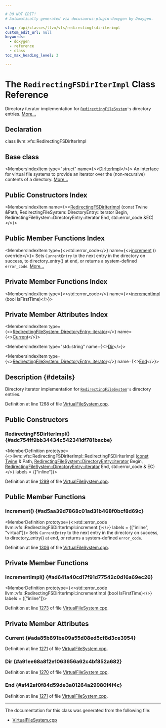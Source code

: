 ```yaml
---

# DO NOT EDIT!
# Automatically generated via docusaurus-plugin-doxygen by Doxygen.

slug: /api/classes/llvm/vfs/redirectingfsdiriterimpl
custom_edit_url: null
keywords:
  - doxygen
  - reference
  - class
toc_max_heading_level: 3

---
```





# The `RedirectingFSDirIterImpl` Class Reference

<DoxygenPage pluginConfig={pluginConfig}>

Directory iterator implementation for <code><a href="/docs/api/classes/llvm/vfs/redirectingfilesystem">RedirectingFileSystem</a>&#39;s</code> directory entries. <a href="#details">More...</a>

## Declaration

<CodeBlock>class llvm::vfs::RedirectingFSDirIterImpl</CodeBlock>

## Base class

<MembersIndex>

<MembersIndexItem
  type="struct"
  name={<><a href="/docs/api/structs/llvm/vfs/detail/diriterimpl">DirIterImpl</a></>}>
An interface for virtual file systems to provide an iterator over the (non-recursive) contents of a directory. <a href="/docs/api/structs/llvm/vfs/detail/diriterimpl/#details">More...</a>
</MembersIndexItem>

</MembersIndex>

## Public Constructors Index

<MembersIndex>

<MembersIndexItem
  name={<><a href="#adc754ff9bb34434c542341df781bacbe">RedirectingFSDirIterImpl</a> (const Twine &amp;Path, RedirectingFileSystem::DirectoryEntry::iterator Begin, RedirectingFileSystem::DirectoryEntry::iterator End, std::error&#95;code &amp;EC)</>}>
</MembersIndexItem>

</MembersIndex>

## Public Member Functions Index

<MembersIndex>

<MembersIndexItem
  type={<>std::error&#95;code</>}
  name={<><a href="#ad5aa39d7868c01ad31b468f0bcf8d69c">increment</a> () override</>}>
Sets <code>CurrentEntry</code> to the next entry in the directory on success, to directory&#95;entry() at end, or returns a system-defined <code>error&#95;code</code>. <a href="#ad5aa39d7868c01ad31b468f0bcf8d69c">More...</a>
</MembersIndexItem>

</MembersIndex>

## Private Member Functions Index

<MembersIndex>

<MembersIndexItem
  type={<>std::error&#95;code</>}
  name={<><a href="#ad641a40cd17f91d77542c0d16a69ec26">incrementImpl</a> (bool IsFirstTime)</>}>
</MembersIndexItem>

</MembersIndex>

## Private Member Attributes Index

<MembersIndex>

<MembersIndexItem
  type={<><a href="/docs/api/classes/llvm/vfs/redirectingfilesystem/directoryentry/#a990617ce1528156dde294436f7ecbd47">RedirectingFileSystem::DirectoryEntry::iterator</a></>}
  name={<><a href="#ada85b891be09a55d08ed5cf8d3ce3954">Current</a></>}>
</MembersIndexItem>

<MembersIndexItem
  type="std::string"
  name={<><a href="#a91ee68a8f2e1063656a62c4bf852a682">Dir</a></>}>
</MembersIndexItem>

<MembersIndexItem
  type={<><a href="/docs/api/classes/llvm/vfs/redirectingfilesystem/directoryentry/#a990617ce1528156dde294436f7ecbd47">RedirectingFileSystem::DirectoryEntry::iterator</a></>}
  name={<><a href="#af42af0f84d59de3a01264a29980f4f4c">End</a></>}>
</MembersIndexItem>

</MembersIndex>

## Description {#details}

Directory iterator implementation for <code><a href="/docs/api/classes/llvm/vfs/redirectingfilesystem">RedirectingFileSystem</a>&#39;s</code> directory entries.

Definition at line 1268 of file <a href="/docs/api/files/lib/lib/support/virtualfilesystem-cpp">VirtualFileSystem.cpp</a>.

<SectionDefinition>

## Public Constructors

### RedirectingFSDirIterImpl() {#adc754ff9bb34434c542341df781bacbe}

<MemberDefinition
  prototype={<>llvm::vfs::RedirectingFSDirIterImpl::RedirectingFSDirIterImpl (<a href="/docs/api/files/lib/lib/target/lib/target/aarch64/aarch64promoteconstant-cpp/#a90f8350fecae261c25be85d38b451bff">const</a> <a href="/docs/api/classes/llvm/twine">Twine</a> &amp; Path, <a href="/docs/api/classes/llvm/vfs/redirectingfilesystem/directoryentry/#a990617ce1528156dde294436f7ecbd47">RedirectingFileSystem::DirectoryEntry::iterator</a> Begin, <a href="/docs/api/classes/llvm/vfs/redirectingfilesystem/directoryentry/#a990617ce1528156dde294436f7ecbd47">RedirectingFileSystem::DirectoryEntry::iterator</a> End, std::error&#95;code &amp; EC)</>}
  labels = {["inline"]}>

Definition at line <a href="/docs/api/files/lib/lib/support/virtualfilesystem-cpp/#l01299">1299</a> of file <a href="/docs/api/files/lib/lib/support/virtualfilesystem-cpp">VirtualFileSystem.cpp</a>.
</MemberDefinition>

</SectionDefinition>

<SectionDefinition>

## Public Member Functions

### increment() {#ad5aa39d7868c01ad31b468f0bcf8d69c}

<MemberDefinition
  prototype={<>std::error&#95;code llvm::vfs::RedirectingFSDirIterImpl::increment ()</>}
  labels = {["inline", "virtual"]}>
Sets <code>CurrentEntry</code> to the next entry in the directory on success, to directory&#95;entry() at end, or returns a system-defined <code>error&#95;code</code>.

Definition at line <a href="/docs/api/files/lib/lib/support/virtualfilesystem-cpp/#l01306">1306</a> of file <a href="/docs/api/files/lib/lib/support/virtualfilesystem-cpp">VirtualFileSystem.cpp</a>.
</MemberDefinition>

</SectionDefinition>

<SectionDefinition>

## Private Member Functions

### incrementImpl() {#ad641a40cd17f91d77542c0d16a69ec26}

<MemberDefinition
  prototype={<>std::error&#95;code llvm::vfs::RedirectingFSDirIterImpl::incrementImpl (bool IsFirstTime)</>}
  labels = {["inline"]}>

Definition at line <a href="/docs/api/files/lib/lib/support/virtualfilesystem-cpp/#l01273">1273</a> of file <a href="/docs/api/files/lib/lib/support/virtualfilesystem-cpp">VirtualFileSystem.cpp</a>.
</MemberDefinition>

</SectionDefinition>

<SectionDefinition>

## Private Member Attributes

### Current {#ada85b891be09a55d08ed5cf8d3ce3954}

<MemberDefinition
  prototype="RedirectingFileSystem::DirectoryEntry::iterator llvm::vfs::RedirectingFSDirIterImpl::Current">

Definition at line <a href="/docs/api/files/lib/lib/support/virtualfilesystem-cpp/#l01271">1271</a> of file <a href="/docs/api/files/lib/lib/support/virtualfilesystem-cpp">VirtualFileSystem.cpp</a>.
</MemberDefinition>

### Dir {#a91ee68a8f2e1063656a62c4bf852a682}

<MemberDefinition
  prototype="std::string llvm::vfs::RedirectingFSDirIterImpl::Dir">

Definition at line <a href="/docs/api/files/lib/lib/support/virtualfilesystem-cpp/#l01270">1270</a> of file <a href="/docs/api/files/lib/lib/support/virtualfilesystem-cpp">VirtualFileSystem.cpp</a>.
</MemberDefinition>

### End {#af42af0f84d59de3a01264a29980f4f4c}

<MemberDefinition
  prototype="RedirectingFileSystem::DirectoryEntry::iterator llvm::vfs::RedirectingFSDirIterImpl::End">

Definition at line <a href="/docs/api/files/lib/lib/support/virtualfilesystem-cpp/#l01271">1271</a> of file <a href="/docs/api/files/lib/lib/support/virtualfilesystem-cpp">VirtualFileSystem.cpp</a>.
</MemberDefinition>

</SectionDefinition>

<hr/>

The documentation for this class was generated from the following file:

<ul>
<li><a href="/docs/api/files/lib/lib/support/virtualfilesystem-cpp">VirtualFileSystem.cpp</a></li>
</ul>

</DoxygenPage>
